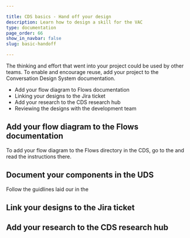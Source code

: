 ```yaml
---

title: CDS basics - Hand off your design
description: Learn how to design a skill for the VAC
type: documentation
page_order: 66
show_in_navbar: false
slug: basic-handoff

---
```





The thinking and effort that went into your project could be used by other teams. To enable and encourage reuse, add your project to the Conversation Design System documentation. 

<Notification headerText="What your will learn in this section" textColor="#00001e" borderColor="#999" icon="learn" backgroundColor="#f0f0f0">

- Add your flow diagram to Flows documentation
- Linking your designs to the Jira ticket
- Add your research to the CDS research hub
- Reviewing the designs with the development team

</Notification>

## Add your flow diagram to the Flows documentation

To add your flow diagram to the Flows directory in the CDS, go to the <ExternalLink linkName="How to create flows" linkURL="https://confluence.expedia.biz/display/GCOUX/How+to+Create+Flows" /> and read the instructions there.

## Document your components in the UDS

Follow the guidlines laid our in the <ExternalLink linkName="UDS Component Contruction Guide" linkURL="https://paper.dropbox.com/doc/UDS-Component-Construction-Guide--A5DU0DbmfInvxoQIDZXmre3HAg-Rl71XUcT2DIsOw5nqXIIO" />

## Link your designs to the Jira ticket

## Add your research to the CDS research hub

<PageFooter prevSlug="/basic-test" prevPage="Testing" />